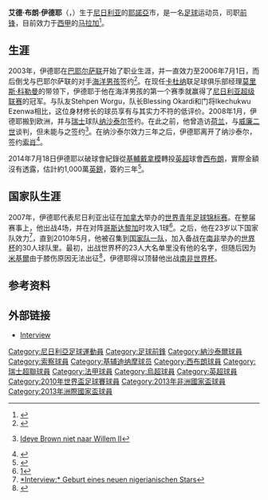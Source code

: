 {{noteTA|G1=EPL|G2=足球|G3=uefa
|1=zh-hans:伊德耶;zh-hk:艾迪爾;}}
{{Infobox football biography
| name                = 布朗·伊德耶<br />''Brown Ideye''
| fullname            = Aide Brown Ideye
| image               = Brown Ideye 8390 (15012123603) (cropped).jpg
| image_size          = 200
| birth_date          = {{birth date and age|1988|10|10|df=y}}
| birth_place         = [[奈及利亞|奈及利亞]][[耶諾亞|耶諾亞]]
| height              = {{height|m=1.81}}<ref>{{cite web |url= http://premierleague.com/en-gb/players/playerprofile.html/brown-ideye |title= Brown Ideye |author= <!--Staff writer(s); no by-line.--> |date= 2015 |website= Premier League |publisher= Barclays Premier League |accessdate= 31 January 2015 }}{{Dead link|date=2018年6月 |bot=InternetArchiveBot |fix-attempted=no }}</ref>
| position            = [[前鋒_(足球)|前锋]]
| currentclub         = [[天津泰达足球俱乐部|天津泰达]]
| clubnumber          = 39
| youthyears1         = 2003–2005
| youthclubs1         = [[巴耶尔萨联足球俱乐部|巴耶尔萨联]]
| years1              = 2006
| clubs1              = [[巴耶尔萨联足球俱乐部|巴耶尔萨联]]
| caps1               = 19
| goals1              = 6
| years2              = 2006–2007
| clubs2              = [[海洋男孩足球俱乐部|海洋男孩]]
| caps2               = 5
| goals2              = 1
| years3              = 2008–2009
| clubs3              = [[纳沙泰尔足球俱乐部|纳沙泰尔]]
| caps3               = 55
| goals3              = 23
| years4              = 2010–2011
| clubs4              = [[索肖足球俱乐部|索肖]]
| caps4               = 52
| goals4              = 17
| years5              = 2011–2014
| clubs5              = [[基輔迪納摩足球俱樂部|基輔戴拿模]]
| caps5               = 74
| goals5              = 33
| years6              = 2014–2015
| clubs6              = [[西布罗姆维奇足球俱乐部|西布朗]]
| caps6               = 19
| goals6              = 4
| years7              = 2015–2016
| clubs7              = [[奥林匹亚科斯足球俱乐部|奥林匹亚科斯]]
| caps7               = 43
| goals7              = 23
| years8              = 2017–
| clubs8              = [[天津泰达足球俱乐部|天津泰达]]
| caps8 = 14
| goals8 = 4
| years9              = 2018–
| clubs9              = [[马拉加足球俱乐部|马拉加]]
| caps9 = 
| goals9 = 
| nationalyears1      = 2007
| nationalteam1       = 尼日利亚U20
| nationalcaps1       = 5
| nationalgoals1      = 1
| nationalyears2      = 2007–2008
| nationalteam2       = 尼日利亚U23
| nationalcaps2       = 3
| nationalgoals2      = 1
| nationalyears3      = 2010–
| nationalteam3       = [[尼日利亚国家足球队|尼日利亚]]
| nationalcaps3       = 24
| nationalgoals3      = 5
| pcupdate            = 2015年3月14日 (六) 18:10 (UTC)
| ntupdate            = 2014年9月26日 (五) 04:10 (UTC)
}}

'''艾德·布朗·伊德耶'''（{{lang-en|Aide Brown Ideye}}，{{bd|1988年|10月10日|catidx=Brown, Ideye Aide}}）生于[[尼日利亚|尼日利亚]]的[[耶諾亞|耶諾亞]]市，是一名[[足球|足球]]运动员，司职[[前鋒_(足球)|前锋]]，目前效力于[[西甲|西甲]]的[[马拉加足球俱乐部|马拉加]]<ref>{{citenews |language=zh-cn |url=http://sports.enorth.com.cn/system/2017/02/23/031590558.shtml|title=伊德耶已与泰达完成签约 将顶替埃武纳出战中超|work=''北方网'' |date=2017-02-23 |accessdate=2017-02-23 }}</ref>。

==生涯==

2003年，伊德耶在[[巴耶尔萨联足球俱乐部|巴耶尔萨联]]开始了职业生涯，并一直效力至2006年7月1日，而后倒戈与巴耶尔萨联的对手[[海洋男孩足球俱乐部|海洋男孩]]签约<ref>{{Cite web |url=http://www.footmercato.net/Ideye-Brown-29945_j.html |title=Profile on Footmercato.net |access-date=2010-06-25 |archive-url=https://web.archive.org/web/20100102023947/http://www.footmercato.net/Ideye-Brown-29945_j.html |archive-date=2010-01-02 |dead-url=yes }}</ref>。在现任[[卡杜纳|卡杜纳]]联足球俱乐部经理[[莫里斯·科勒曼|莫里斯·科勒曼]]的带领下，伊德耶于他在海洋男孩的第一个赛季就赢得了[[尼日利亚超级联赛|尼日利亚超级联赛]]的冠军。与队友Stehpen Worgu，队长Blessing Okardi和门将Ikechukwu Ezenwa相比，这位身材修长的球员享有与其实力不符的低评价。2008年1月，伊德耶搬到欧洲，并与[[瑞士|瑞士]]球队[[纳沙泰尔足球俱乐部|纳沙泰尔]]签约。在此之前，他曾造访[[荷兰|荷兰]]，与[[威廉二世_(足球會)|威廉二世]]谈判，但未能与之签约<ref>{{nl icon}} [http://www.omroepbrabant.nl/?news/86059852/Ideye+Brown+niet+naar+Willem+II.aspx Ideye Brown niet naar Willem II]</ref>。在纳沙泰尔效力三年之后，伊德耶离开了纳沙泰尔，签约[[索肖足球俱乐部|索肖]]<ref>{{Cite web |url=http://www.blick.ch/sport/fussball/international/ligue1/ideye-brown-fuer-6-millionen-zu-sochaux-138414 |title=Jetzt ist es fix!: Ideye Brown für stolze 6 Millionen zu Sochaux – Blick Online |accessdate=2010-06-25 |archive-date=2012-07-23 |archive-url=https://archive.today/20120723070350/http://www.blick.ch/sport/fussball/international/ligue1/ideye-brown-fuer-6-millionen-zu-sochaux-138414 |dead-url=yes }}</ref>。

2014年7月18日伊德耶以破球會紀錄從[[基輔迪納摩足球俱樂部|基輔戴拿模]]轉投[[英超|英超]]球會[[西布罗姆维奇足球俱乐部|西布朗]]，實際金額沒有透露，估計約1,000萬[[英鎊|英鎊]]，簽約三年<ref>{{citenews |language=en |url=http://www.bbc.com/sport/0/football/28381226 |title=Brown Ideye: West Brom break club record to sign Nigerian striker |work=''[[BBC_Sport|BBC Sport]]'' |date=2014-07-18 |accessdate=2014-07-21 }}</ref>。

==国家队生涯==

2007年，伊德耶代表尼日利亚出征在[[加拿大|加拿大]]举办的[[世界青年足球锦标赛|世界青年足球锦标赛]]。在整届赛事上，他出战4场，并在对阵[[哥斯达黎加|哥斯达黎加]]时攻入1球<ref>[http://www.fifa.com/worldfootball/statisticsandrecords/players/player=273285/index.html]</ref>。之后，他在23岁以下国家队效力<ref>[http://de.fifa.com/tournaments/archive/u20worldcup/canada2007/news/newsid=543769.html *Interview:* Geburt eines neuen nigerianischen Stars]</ref>，直到2010年5月，他被召集到[[尼日利亚国家足球队|国家队一队]]，加入备战在[[南非|南非]]举办的[[世界杯足球赛|世界杯]]的30人球队里。最初，出战世界杯的23人大名单里没有他的名字，但随后因为[[米基爾·約翰·奧比|米基爾]]由于膝伤原因无法出征<ref>{{cite web |url=http://www.fifa.com/worldcup/news/newsid=1229093/index.html |title=Ideye replaces Mikel |publisher=FIFA.com |date=5 June 2010 |accessdate=5 June 2010 |archive-date=2010-06-16 |archive-url=https://web.archive.org/web/20100616010708/http://www.fifa.com/worldcup/news/newsid=1229093/index.html |dead-url=no }}</ref>，伊德耶得以顶替他出战[[2010年世界杯足球赛|南非世界杯]]。

==参考资料==
{{reflist}}

==外部链接==
* [http://www.sportifafricain.com/index.php?option=com_content&task=view&id=972&Itemid=259 Interview]{{dead link|date=2017年11月 |bot=InternetArchiveBot |fix-attempted=yes }}

{{2010年世界杯足球赛尼日利亚参赛名单}}
{{2017年中超分类名单天津泰达}}

{{DEFAULTSORT:Brown, Ideye Aide}}
[[Category:尼日利亞足球運動員|Category:尼日利亞足球運動員]]
[[Category:足球前鋒|Category:足球前鋒]]
[[Category:納沙泰爾球員|Category:納沙泰爾球員]]
[[Category:索察球員|Category:索察球員]]
[[Category:基辅迪纳摩球员|Category:基辅迪纳摩球员]]
[[Category:西布朗球員|Category:西布朗球員]]
[[Category:瑞士超聯球員|Category:瑞士超聯球員]]
[[Category:法甲球員|Category:法甲球員]]
[[Category:烏超球員|Category:烏超球員]]
[[Category:英超球員|Category:英超球員]]
[[Category:2010年世界盃足球賽球員|Category:2010年世界盃足球賽球員]]
[[Category:2013年非洲國家盃球員|Category:2013年非洲國家盃球員]]
[[Category:2013年洲際國家盃球員|Category:2013年洲際國家盃球員]]